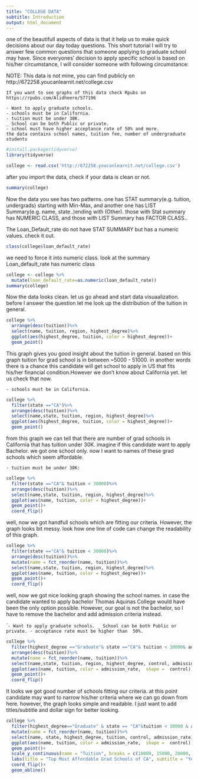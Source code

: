 ```yaml
---
title: "COLLEGE DATA"
subtitle: Introduction
output: html_document
---
```

one of the beautifull aspects of data is that it help us to make quick decisions about our day today questions. 
This short tutorial I will try to answer few common questions that someone applying to graduate school may have. 
Since everyones’ decision to apply specific school is based on his/her circumstance, 
I will consider someone with following circumstance:

NOTE: This data is  not mine, you can find publicly on http://672258.youcanlearnit.net/college.csv

```
If you want to see graphs of this data check Rpubs on https://rpubs.com/Alidheere/577196
```
```
- Want to apply graduate schools.
- schools must be in California.
- tuition must be under 30K.
_ School can be both Public or private.
- school must have higher acceptance rate of 50% and more.
the data contains school names, tuition fee, number of undergraduate students
`````
```r
#install.package(tidyverse)
library(tidyverse)
```
```r
college <- read.csv('http://672258.youcanlearnit.net/college.csv')
```

after you import the data, check if your data is clean or not.

```r
summary(college)
```
Now the data you see has two patterns. one has STAT summary(e.g. tuition, undergrads) starting with Min-Max, and another one has LIST Summary(e.g. name, state..)ending with (Other). those with Stat summary has NUMERIC CLASS, and those with LIST Summary has FACTOR CLASS..

The Loan_Default_rate do not have STAT SUMMARY but has a numeric values. check it out.
```r
class(college$loan_default_rate)
```
we need to force it into numeric class. look at the summary Loan_default_rate has numeric class

```r
college <- college %>%
  mutate(loan_default_rate=as.numeric(loan_default_rate))
summary(college)
```

Now the data looks clean. let us go ahead and start data visuaalization. before I answer the question let me look up the distribution of the tuition in general.

```r
college %>%
  arrange(desc(tuition))%>%
  select(name, tuition, region, highest_degree)%>%
  ggplot(aes(highest_degree, tuition, color = highest_degree))+
  geom_point()
```

This graph gives you good insight about the tuition in general. based on this graph tuition for grad school is in between ~5000 - 51000. in another words there is a chance this candidate will get school to apply in US that fits his/her financial condition.However we don’t know about California yet. let us check that now.
````
- schools must be in California.
````

```r
college %>%
  filter(state =="CA")%>%
  arrange(desc(tuition))%>%
  select(name,state, tuition, region, highest_degree)%>%
  ggplot(aes(highest_degree, tuition, color = highest_degree))+
  geom_point()
```

from this graph we can tell that there are number of grad schools in California that has tuition under 30K. imagine if this candidate want to apply Bachelor. we got one school only. now I want to names of these grad schools which seem affordable.

```
- tuition must be under 30K:
````
```r
college %>%
  filter(state =="CA"& tuition < 30000)%>%
  arrange(desc(tuition))%>%
  select(name,state, tuition, region, highest_degree)%>%
  ggplot(aes(name, tuition, color = highest_degree))+
  geom_point()+
  coord_flip()
```

well, now we got handfull schools which are fitting our criteria. However, the graph looks bit messy. look how one line of code can change the readability of this graph.

```r
college %>%
  filter(state =="CA"& tuition < 30000)%>%
  arrange(desc(tuition))%>%
  mutate(name = fct_reorder(name, tuition))%>%
  select(name,state, tuition, region, highest_degree)%>%
  ggplot(aes(name, tuition, color = highest_degree))+
  geom_point()+
  coord_flip()
```

well, now we got nice looking graph showing the school names. in case the candidate wanted to apply bachelor Thomas Aquinas College would have been the only option possible. However, our goal is not the bachelor, so I have to remove the bachelor and add admission criteria instead.

````
- Want to apply graduate schools.
_ School can be both Public or private.
- acceptance rate must be higher than  50%.
```

```r
college %>%
  filter(highest_degree =="Graduate"& state =="CA"& tuition < 30000& admission_rate >0.5)%>%
  arrange(desc(tuition))%>%
  mutate(name = fct_reorder(name, tuition))%>%
  select(name,state, tuition, region, highest_degree, control, admission_rate)%>%
  ggplot(aes(name, tuition, color = admission_rate,  shape =  control))+
  geom_point()+
  coord_flip()
```

It looks we got good number of schools fitting our criteria. at this point candidate may want to narrow his/her criteria where we can go down from here. however, the graph looks simple and readable. I just want to add titles/subtitle and dollar sign for better looking.

```r
college %>%
  filter(highest_degree=="Graduate" & state == "CA"&tuition < 30000 & admission_rate > 0.5)%>%
  mutate(name = fct_reorder(name, tuition))%>%
  select(name, state, highest_degree, tuition, control, admission_rate)%>%
  ggplot(aes(name, tuition, color = admission_rate,  shape =  control))+
  geom_point()+
  scale_y_continuous(name = "Tuition", breaks = c(10000, 15000, 20000, 25000,  30000), labels = c("$10K", "$15K", "$20K", "$25K", "$30K"))+
  labs(title = "Top Most Affordable Grad Schools of CA", subtitle = "Year:2016")+
  coord_flip()+
  geom_abline()
```

